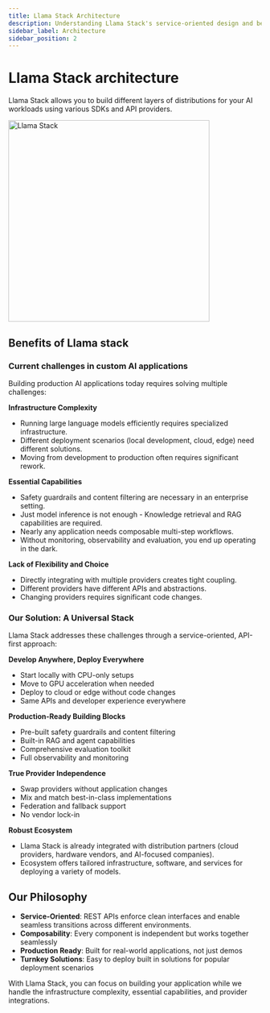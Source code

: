 ```yaml
---
title: Llama Stack Architecture
description: Understanding Llama Stack's service-oriented design and benefits
sidebar_label: Architecture
sidebar_position: 2
---
```


# Llama Stack architecture

Llama Stack allows you to build different layers of distributions for your AI workloads using various SDKs and API providers.

<img src="/img/llama-stack.png" alt="Llama Stack" width="400" />

## Benefits of Llama stack

### Current challenges in custom AI applications

Building production AI applications today requires solving multiple challenges:

**Infrastructure Complexity**

- Running large language models efficiently requires specialized infrastructure.
- Different deployment scenarios (local development, cloud, edge) need different solutions.
- Moving from development to production often requires significant rework.

**Essential Capabilities**

- Safety guardrails and content filtering are necessary in an enterprise setting.
- Just model inference is not enough - Knowledge retrieval and RAG capabilities are required.
- Nearly any application needs composable multi-step workflows.
- Without monitoring, observability and evaluation, you end up operating in the dark.

**Lack of Flexibility and Choice**

- Directly integrating with multiple providers creates tight coupling.
- Different providers have different APIs and abstractions.
- Changing providers requires significant code changes.

### Our Solution: A Universal Stack

Llama Stack addresses these challenges through a service-oriented, API-first approach:

**Develop Anywhere, Deploy Everywhere**
- Start locally with CPU-only setups
- Move to GPU acceleration when needed
- Deploy to cloud or edge without code changes
- Same APIs and developer experience everywhere

**Production-Ready Building Blocks**
- Pre-built safety guardrails and content filtering
- Built-in RAG and agent capabilities
- Comprehensive evaluation toolkit
- Full observability and monitoring

**True Provider Independence**
- Swap providers without application changes
- Mix and match best-in-class implementations
- Federation and fallback support
- No vendor lock-in

**Robust Ecosystem**
- Llama Stack is already integrated with distribution partners (cloud providers, hardware vendors, and AI-focused companies).
- Ecosystem offers tailored infrastructure, software, and services for deploying a variety of models.


## Our Philosophy

- **Service-Oriented**: REST APIs enforce clean interfaces and enable seamless transitions across different environments.
- **Composability**: Every component is independent but works together seamlessly
- **Production Ready**: Built for real-world applications, not just demos
- **Turnkey Solutions**: Easy to deploy built in solutions for popular deployment scenarios


With Llama Stack, you can focus on building your application while we handle the infrastructure complexity, essential capabilities, and provider integrations.